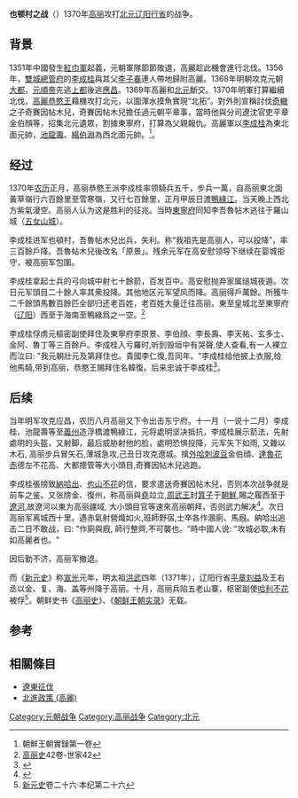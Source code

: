 '''也顿村之战'''（{{kor|k=야돈촌 전투|hanja=也頓村戰鬪}}）1370年[[高丽|高丽]]攻打[[北元|北元]][[辽阳行省|辽阳行省]]的战争。
== 背景 ==
1351年中國發生[[紅巾軍|紅巾軍]]起義，元朝軍隊節節敗退，高麗趁此機會進行北伐。1356年，[[雙城總管府|雙城總管府]]的[[李成桂|李成桂]]與其父[[李子春|李子春]]連人帶地歸附高麗。1368年明朝攻克元朝[[大都|大都]]，[[元順帝|元順帝]]先逃[[元上都|上都]]後逃[[應昌|應昌]]。1369年高麗和[[北元|北元]]斷交。1370年明軍打算繼續北伐，[[高麗恭愍王|高麗恭愍王]]藉機攻打北元，以圖渾水摸魚實現“北拓”。對外則宣稱討伐[[奇轍|奇轍]]之子奇賽因帖木兒，奇賽因帖木兒擔任過元朝平章事，當時他與分司遼沈官吏平章金伯顏等，招集北元遺眾，割據東寧府，打算為父親報仇。高麗軍以[[李成桂|李成桂]]為東北面元帥，[[池龍壽|池龍壽]]、[[楊伯淵|楊伯淵]]為西北面元帥。<ref>朝鮮王朝實錄第一卷</ref>。

== 经过 ==
1370年[[农历|农历]]正月，高丽恭愍王派李成桂率领騎兵五千，步兵一萬，自高丽東北面黃草嶺行六百餘里至雪寒嶺，又行七百餘里，正月甲辰日渡[[鴨綠江|鴨綠江]]。当天晚上西北方紫氣漫空。高丽人认为这是胜利的征兆。当時[[東寧府|東寧府]]同知李吾魯帖木逃往于羅山城（[[五女山城|五女山城]]）。

李成桂进军也頓村，吾魯帖木兒出兵，失利。称“我祖先是高丽人，可以投降”，率三百餘戶降。吾魯帖木兒後改名「原景」。残余元军在高安慰领导下继续在婴城拒守，被高丽军包圍。

李成桂拿起士兵的弓向城中射七十餘箭，百发百中。高安慰抛弃家属缒城夜遁。次日元军頭目二十餘人率其衆投降。其他地区元军望风而降。高丽得戶萬餘。所獲牛二千餘頭馬數百餘匹全部归还老百姓，老百姓大量迁往高丽。東至皇城北至東寧府（[[辽阳|辽阳]]）西至于海南至鴨綠爲之一空。<ref>[[高丽史|高丽史]]42卷-世家42</ref>

李成桂俘虏元樞密副使拜住及東寧府李原景、李伯顔、李長壽、李天祐、玄多士、金阿、魯丁等三百餘戶。李成桂入亏羅时,听到毁垣中有哭聲,使人查看,有一人裸立而泣曰: "我元朝壯元及第拜住也。貴國李仁復,吾同年。"李成桂给他披上衣服,给他馬騎,带到高丽，恭愍王賜拜住名韓復。后来忠诚于李成桂<ref>{{Cite web |url=http://sillok.history.go.kr/id/kaa_000047 |title=朝鲜王朝太祖实录 |accessdate=2016-01-25 |archive-date=2016-12-23 |archive-url=https://web.archive.org/web/20161223184223/http://sillok.history.go.kr/id/kaa_000047 |dead-url=no }}</ref>。

== 后续 ==
当年明军攻克应昌，农历八月高丽又下令出击东宁府。十一月（一说十二月）李成桂、池龍壽等至[[義州|義州]]造浮橋渡鴨綠江，元将處明坚决抵抗，李成桂展示箭法，先射處明的头盔，又射脚，最后威胁射他的脸，處明恐惧投降，元军矢下如雨, 又雜以木石, 高丽步兵冒矢石,薄城急攻,己丑日攻克遼城。擒[[外哈刺波豆|外哈刺波豆]]金伯顔、[[達魯花赤|達魯花赤]]德左不花高、大都摠管等大小頭目,奇賽因帖木兒逃跑。

李成桂張牓致[[納哈出|納哈出]]、[[也山不花|也山不花]]的信，要求遣送奇賽因帖木兒，否则本次战争就是前车之鉴。又张牓金、復州，称高丽與[[堯|堯]]竝立,[[周武王|周武王]]封[[箕子|箕子]]于[[朝鮮|朝鮮]],賜之履西至于[[遼河|遼河]],故遼河以東为高丽疆域, 大小頭目官等速來高丽朝拜，否则武力解决<ref>{{Cite web |url=http://sillok.history.go.kr/id/waa_000049 |title=동북면을 공격하고 나하추 등이 있는 곳에 방을 붙여 기새인첩목아의 행방을 탐문하다 |accessdate=2016-05-02 |archive-date=2016-12-23 |archive-url=https://web.archive.org/web/20161223184212/http://sillok.history.go.kr/id/waa_000049 |dead-url=no }}</ref>。次日高丽军离城西十里。遇赤氣射營熾如火,班師野宿,士卒各作溷廁、馬廐。納哈出追击二日不敢战，曰: "作廁與廐, 師行整齊,不可襲也。"時中國人说: "攻城必取,未有如高麗者也。"

因后勤不济，高丽军撤退。

而《[[新元史|新元史]]》称[[宣光|宣光]]元年，明太祖[[洪武|洪武]]四年（1371年），辽阳行省[[平章|平章]][[刘益|刘益]]及王右丞以金、复、海、盖等州降于高丽。十月，高丽兵陷五老山寨，枢密副使[[哈利不花|哈利不花]]被俘<ref>[[新元史|新元史]]卷二十六·本纪第二十六</ref>。朝鲜史书《[[高丽史|高丽史]]》、《[[朝鲜王朝实录|朝鲜王朝实录]]》无载。

==参考==
{{reflist}}
==相關條目==
*[[遼東征伐|遼東征伐]]
*[[北進政策_(高麗)|北進政策 (高麗)]]

[[Category:元朝战争|Category:元朝战争]]
[[Category:高丽战争|Category:高丽战争]]
[[Category:北元|Category:北元]]